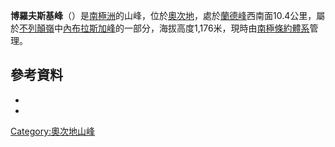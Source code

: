 {{Coord|80|11|S|159|13|E|source:GNIS|display=title}}

'''博羅夫斯基峰'''（{{lang-en|Borowski Peak}}）是[[南極洲|南極洲]]的山峰，位於[[奧次地|奧次地]]，處於[[蘭德峰|蘭德峰]]西南面10.4公里，屬於[[不列顛嶺|不列顛嶺]]中[[內布拉斯加峰|內布拉斯加峰]]的一部分，海拔高度1,176米，現時由[[南極條約體系|南極條約體系]]管理。

==參考資料==
*{{cite gnis | type = antarid | id = 17986| name = Borowski Peak | accessdate = 2011-08-05}}
*{{usgs-gazetteer|id=17986}}

{{DEFAULTSORT:Borowski Peak}}
[[Category:奧次地山峰|Category:奧次地山峰]]


{{OatesLand-geo-stub}}